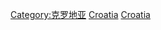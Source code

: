 {{Catnav|頁面分類|地理|国家|欧洲国家|克罗地亚}}
{{Commonscat|Geography of Croatia}}

[[Category:克罗地亚|Category:克罗地亚]]
[[Category:巴尔干半岛地理|Croatia]]
[[Category:欧洲各国地理|Croatia]]